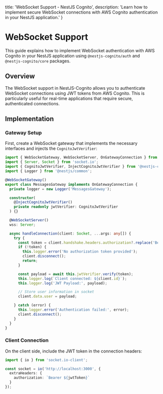   title: 'WebSocket Support - NestJS Cognito',
  description: 'Learn how to implement secure WebSocket connections with AWS Cognito authentication in your NestJS application.'
}

# WebSocket Support

This guide explains how to implement WebSocket authentication with AWS Cognito in your NestJS application using `@nestjs-cognito/auth` and `@nestjs-cognito/core` packages.

## Overview

The WebSocket support in NestJS-Cognito allows you to authenticate WebSocket connections using JWT tokens from AWS Cognito. This is particularly useful for real-time applications that require secure, authenticated connections.

## Implementation

### Gateway Setup

First, create a WebSocket gateway that implements the necessary interfaces and injects the `CognitoJwtVerifier`:

```typescript
import { WebSocketGateway, WebSocketServer, OnGatewayConnection } from '@nestjs/websockets';
import { Server, Socket } from 'socket.io';
import { CognitoJwtVerifier, InjectCognitoJwtVerifier } from '@nestjs-cognito/core';
import { Logger } from '@nestjs/common';

@WebSocketGateway()
export class MessagesGateway implements OnGatewayConnection {
  private logger = new Logger('MessagesGateway');

  constructor(
    @InjectCognitoJwtVerifier()
    private readonly jwtVerifier: CognitoJwtVerifier
  ) {}

  @WebSocketServer()
  wss: Server;

  async handleConnection(client: Socket, ...args: any[]) {
    try {
      const token = client.handshake.headers.authorization?.replace('Bearer ', '');
      if (!token) {
        this.logger.error('No authorization token provided');
        client.disconnect();
        return;
      }

      const payload = await this.jwtVerifier.verify(token);
      this.logger.log(`Client connected: ${client.id}`);
      this.logger.log('JWT Payload:', payload);

      // Store user information in socket
      client.data.user = payload;

    } catch (error) {
      this.logger.error('Authentication failed:', error);
      client.disconnect();
    }
  }
}
```

### Client Connection

On the client side, include the JWT token in the connection headers:

```typescript
import { io } from 'socket.io-client';

const socket = io('http://localhost:3000', {
  extraHeaders: {
    authorization: `Bearer ${jwtToken}`
  }
});
```